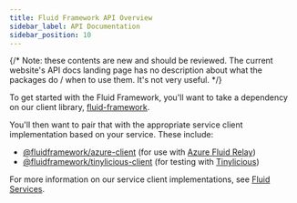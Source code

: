 ```yaml
---
title: Fluid Framework API Overview
sidebar_label: API Documentation
sidebar_position: 10
---
```


{/* Note: these contents are new and should be reviewed. The current website's API docs landing page has no description about what the packages do / when to use them. It's not very useful. */}

To get started with the Fluid Framework, you'll want to take a dependency on our client library, [fluid-framework](./fluid-framework.mdx).

You'll then want to pair that with the appropriate service client implementation based on your service.
These include:

-   [@fluidframework/azure-client](./azure-client.md) (for use with [Azure Fluid Relay](../deployment/azure-fluid-relay.mdx))
-   [@fluidframework/tinylicious-client](./tinylicious-client.md) (for testing with [Tinylicious](../testing/tinylicious.mdx))

For more information on our service client implementations, see [Fluid Services](../deployment/service-options.mdx).
